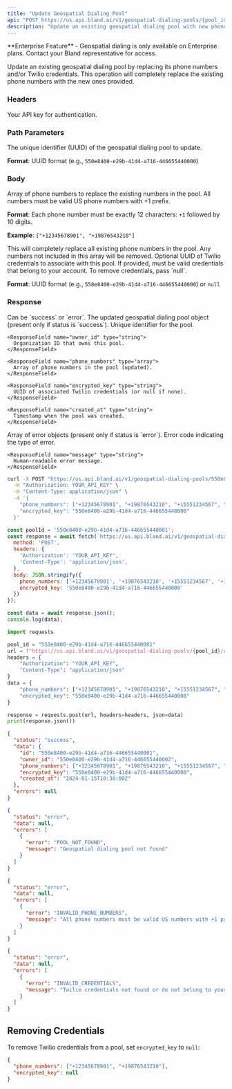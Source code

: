 ```yaml
---
title: "Update Geospatial Dialing Pool"
api: "POST https://us.api.bland.ai/v1/geospatial-dialing-pools/{pool_id}/update"
description: "Update an existing geospatial dialing pool with new phone numbers or credentials."
---
```


<Info>
  **Enterprise Feature** - Geospatial dialing is only available on Enterprise plans. Contact your Bland representative for access.
</Info>

Update an existing geospatial dialing pool by replacing its phone numbers and/or Twilio credentials. This operation will completely replace the existing phone numbers with the new ones provided.

### Headers

<ParamField header="authorization" type="string" required>
  Your API key for authentication.
</ParamField>

### Path Parameters

<ParamField path="pool_id" type="string" required>
  The unique identifier (UUID) of the geospatial dialing pool to update.
  
  **Format**: UUID format (e.g., `550e8400-e29b-41d4-a716-446655440000`)
</ParamField>

### Body

<ParamField body="phone_numbers" type="array" required>
  Array of phone numbers to replace the existing numbers in the pool. All numbers must be valid US phone numbers with +1 prefix.
  
  **Format**: Each phone number must be exactly 12 characters: `+1` followed by 10 digits.
  
  **Example**: `["+12345678901", "+19876543210"]`
  
  <Warning>
    This will completely replace all existing phone numbers in the pool. Any numbers not included in this array will be removed.
  </Warning>
</ParamField>

<ParamField body="encrypted_key" type="string">
  Optional UUID of Twilio credentials to associate with this pool. If provided, must be valid credentials that belong to your account. To remove credentials, pass `null`.
  
  **Format**: UUID format (e.g., `550e8400-e29b-41d4-a716-446655440000`) or `null`
</ParamField>

### Response

<ResponseField name="status" type="string">
  Can be `success` or `error`.
</ResponseField>

<ResponseField name="data" type="object">
  The updated geospatial dialing pool object (present only if status is `success`).
  
  <Expandable title="data properties">
    <ResponseField name="id" type="string">
      Unique identifier for the pool.
    </ResponseField>
    
    <ResponseField name="owner_id" type="string">
      Organization ID that owns this pool.
    </ResponseField>
    
    <ResponseField name="phone_numbers" type="array">
      Array of phone numbers in the pool (updated).
    </ResponseField>
    
    <ResponseField name="encrypted_key" type="string">
      UUID of associated Twilio credentials (or null if none).
    </ResponseField>
    
    <ResponseField name="created_at" type="string">
      Timestamp when the pool was created.
    </ResponseField>
  </Expandable>
</ResponseField>

<ResponseField name="errors" type="array">
  Array of error objects (present only if status is `error`).
  
  <Expandable title="error object properties">
    <ResponseField name="error" type="string">
      Error code indicating the type of error.
    </ResponseField>
    
    <ResponseField name="message" type="string">
      Human-readable error message.
    </ResponseField>
  </Expandable>
</ResponseField>

<RequestExample>

```bash cURL
curl -X POST "https://us.api.bland.ai/v1/geospatial-dialing-pools/550e8400-e29b-41d4-a716-446655440001/update" \
  -H "Authorization: YOUR_API_KEY" \
  -H "Content-Type: application/json" \
  -d '{
    "phone_numbers": ["+12345678901", "+19876543210", "+15551234567", "+17775551234"],
    "encrypted_key": "550e8400-e29b-41d4-a716-446655440000"
  }'
```

```javascript JavaScript
const poolId = '550e8400-e29b-41d4-a716-446655440001';
const response = await fetch(`https://us.api.bland.ai/v1/geospatial-dialing-pools/${poolId}/update`, {
  method: 'POST',
  headers: {
    'Authorization': 'YOUR_API_KEY',
    'Content-Type': 'application/json',
  },
  body: JSON.stringify({
    phone_numbers: ['+12345678901', '+19876543210', '+15551234567', '+17775551234'],
    encrypted_key: '550e8400-e29b-41d4-a716-446655440000'
  })
});

const data = await response.json();
console.log(data);
```

```python Python
import requests

pool_id = "550e8400-e29b-41d4-a716-446655440001"
url = f"https://us.api.bland.ai/v1/geospatial-dialing-pools/{pool_id}/update"
headers = {
    "Authorization": "YOUR_API_KEY",
    "Content-Type": "application/json"
}
data = {
    "phone_numbers": ["+12345678901", "+19876543210", "+15551234567", "+17775551234"],
    "encrypted_key": "550e8400-e29b-41d4-a716-446655440000"
}

response = requests.post(url, headers=headers, json=data)
print(response.json())
```

</RequestExample>

<ResponseExample>

```json Success Response
{
  "status": "success",
  "data": {
    "id": "550e8400-e29b-41d4-a716-446655440001",
    "owner_id": "550e8400-e29b-41d4-a716-446655440002",
    "phone_numbers": ["+12345678901", "+19876543210", "+15551234567", "+17775551234"],
    "encrypted_key": "550e8400-e29b-41d4-a716-446655440000",
    "created_at": "2024-01-15T10:30:00Z"
  },
  "errors": null
}
```

```json Error Response - Pool Not Found
{
  "status": "error",
  "data": null,
  "errors": [
    {
      "error": "POOL_NOT_FOUND",
      "message": "Geospatial dialing pool not found"
    }
  ]
}
```

```json Error Response - Invalid Phone Numbers
{
  "status": "error",
  "data": null,
  "errors": [
    {
      "error": "INVALID_PHONE_NUMBERS",
      "message": "All phone numbers must be valid US numbers with +1 prefix"
    }
  ]
}
```

```json Error Response - Invalid Credentials
{
  "status": "error",
  "data": null,
  "errors": [
    {
      "error": "INVALID_CREDENTIALS",
      "message": "Twilio credentials not found or do not belong to your account"
    }
  ]
}
```

</ResponseExample>

## Removing Credentials

To remove Twilio credentials from a pool, set `encrypted_key` to `null`:

```json
{
  "phone_numbers": ["+12345678901", "+19876543210"],
  "encrypted_key": null
}
``` 